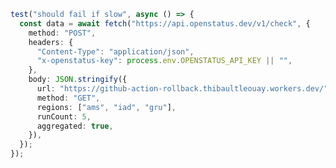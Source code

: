 ```ts
test("should fail if slow", async () => {
  const data = await fetch("https://api.openstatus.dev/v1/check", {
    method: "POST",
    headers: {
      "Content-Type": "application/json",
      "x-openstatus-key": process.env.OPENSTATUS_API_KEY || "",
    },
    body: JSON.stringify({
      url: "https://github-action-rollback.thibaultleouay.workers.dev/",
      method: "GET",
      regions: ["ams", "iad", "gru"],
      runCount: 5,
      aggregated: true,
    }),
  });
});
```
